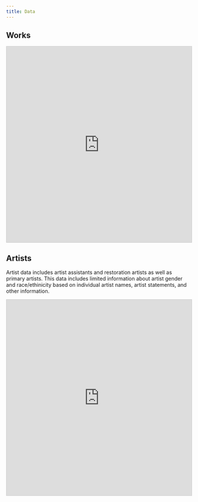 ```yaml
---
title: Data
---
```


## Works

<iframe class="airtable-embed" src="https://airtable.com/embed/shrUEzByy0ZO3M5Zs?backgroundColor=yellowLight&layout=card&viewControls=on" frameborder="0" onmousewheel="" width="100%" height="533" style="background: transparent; border: 1px solid #ccc;"></iframe>

## Artists

Artist data includes artist assistants and restoration artists as well as primary artists. This data includes limited information about artist gender and race/ethinicity based on individual artist names, artist statements, and other information.

<iframe class="airtable-embed" src="https://airtable.com/embed/shr6lFU1EsRzaRWvg?backgroundColor=yellowLight&layout=card&viewControls=on" frameborder="0" onmousewheel="" width="100%" height="533" style="background: transparent; border: 1px solid #ccc;"></iframe>
